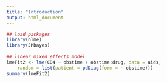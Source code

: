```yaml
---
title: "Introduction"
output: html_document
---
```



```r

## load packages
library(nlme)
library(JMbayes)
    
## linear mixed effects model
lmeFit2 <- lme(CD4 ~ obstime + obstime:drug, data = aids,
    random = list(patient = pdDiag(form = ~ obstime)))
summary(lmeFit2)



```
